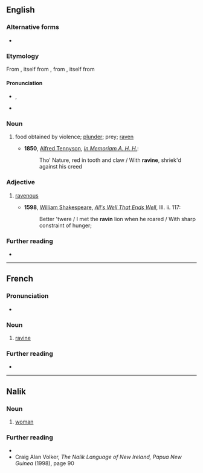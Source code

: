 ==English==

===Alternative forms===
* {{l|en|ravine}}

===Etymology===
From {{etyl|fro|en}} {{m|fro|raviner||rush, seize by force}}, itself from {{m|fro|ravine||rapine}}, from {{etyl|la|en}} {{m|la|rapina||plundering, loot}}, itself from {{m|la|rapere||seize, plunder, abduct}}

====Pronunciation====
* {{enPR|răvʹən}}, {{IPA|/ˈɹævən/|lang=en}}
* {{rhymes|ævən|lang=en}}

===Noun===
{{en-noun|-}}
# {{lb|en|obsolete}} food obtained by violence; [[plunder]]; prey; [[raven]]
#* '''1850''', [[w: Alfred, Lord Tennyson|Alfred Tennyson]], ''[[s: In Memoriam A. H. H.|In Memoriam A. H. H.]]'':
#*: Tho' Nature, red in tooth and claw / With '''ravine''', shriek'd against his creed

===Adjective===
{{en-adj}}

# {{lb|en|obsolete}} [[ravenous]]
#* '''1598''', [[w: William Shakespeare|William Shakespeare]], ''[[s: All's Well That Ends Well|All's Well That Ends Well]]'', III. ii. 117:
#*: Better 'twere / I met the '''ravin''' lion when he roared / With sharp constraint of hunger;

===Further reading===
* {{R:Webster 1913}}

----

==French==

===Pronunciation===
* {{audio|Fr-ravin.ogg|Audio|lang=fr}}

===Noun===
{{fr-noun|m}}
# [[ravine]]

===Further reading===
* {{R:TLFi}}

----

==Nalik==

===Noun===
{{head|nal|noun|singular|[[a]] [[ravin]]|plural|[[a]] [[fu]] ravin]]}}

# [[woman]]

===Further reading===
* {{R:poz-oce:Ross 1988}}
* Craig Alan Volker, ''The Nalik Language of New Ireland, Papua New Guinea'' (1998), page 90